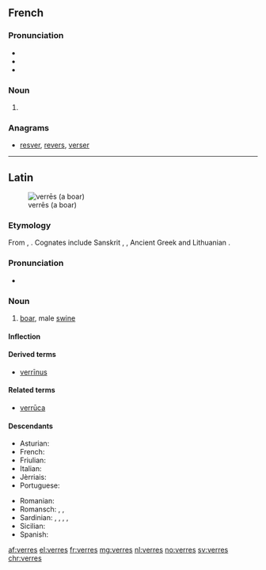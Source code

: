 ==French==

===Pronunciation===
* {{IPA|/vɛʁ/|lang=fr}}
* {{homophones|vair|vairs|verre|vers|vert|verts|lang=fr}}
* {{rhymes|ɛʁ|lang=fr}}

===Noun===
{{head|fr|plural|g=m-p}}

# {{plural of|verre|lang=fr}}

===Anagrams===
* [[resver#French|resver]], [[revers#French|revers]], [[verser#French|verser]]

----

==Latin==
[[Image:Sus scrofa in Belgium Luc Viatour.JPG|thumb|verrēs (a boar)]]

===Etymology===
From {{etyl|ine-pro|la}} {{term/t|ine-pro|*wers-}}, {{term/t|ine-pro|*wr̥s-||male}}. Cognates include Sanskrit {{term|sc=Deva|वृषन्|tr=vṛ́ṣan|lang=sa}}, {{term|sc=Deva|वृष|tr=vṛṣa|lang=sa}}, Ancient Greek {{term|sc=polytonic|ἄρσην|tr=arsēn|lang=grc}} and Lithuanian {{term|ver̃šis|lang=lt}}.

===Pronunciation===
* {{a|Classical}} {{IPA|/ˈwer.reːs/|lang=la}}

===Noun===
{{la-noun|verrēs|verris|verris|m|third}}

# [[boar]], male [[swine]]

====Inflection====
{{la-decl-3rd-I|verrēs|verr}}

====Derived terms====
* [[verrinus|verrīnus]]

====Related terms====
* [[verruca|verrūca]]

====Descendants====
{{top2}}
* Asturian: {{l|ast|bracu}}
* French: {{l/fr|verrat}}
* Friulian: {{l|fur|viru}}
* Italian: {{l/it|verro}}
* Jèrriais: {{l|roa-jer|véthot}}
* Portuguese: {{l/pt|varrão}}
{{mid2}}
* Romanian: {{l|ro|vier}}
* Romansch: {{l|rm|ver}}, {{l|rm|verr}}, {{l|rm|vier}}
* Sardinian: {{l|sc|berre}}, {{l|sc|berri}}, {{l|sc|erri}}, {{l|sc|erre}}, {{l|sc|verre}}
* Sicilian: {{l|scn|verru}}
* Spanish: {{l/es|verraco}}
{{bottom}}

[[af:verres]]
[[el:verres]]
[[fr:verres]]
[[mg:verres]]
[[nl:verres]]
[[no:verres]]
[[sv:verres]]
[[chr:verres]]